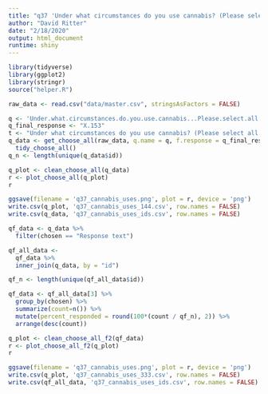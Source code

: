 ```yaml
---
title: "q37 'Under what circumstances do you use cannabis? (Please select all that apply)'"
author: "David Ritter"
date: "2/18/2020"
output: html_document
runtime: shiny
---
```


```r
library(tidyverse)
library(ggplot2)
library(stringr)
source("helper.R")
```

```r
raw_data <- read.csv("data/master.csv", stringsAsFactors = FALSE)
```

```r
q <- 'Under.what.circumstances.do.you.use.cannabis...Please.select.all.that.apply.'
q_final_response <- "X.153"
t <- "Under what circumstances do you use cannabis? (Please select all that apply)"
q_data <- get_choose_all(raw_data, q.name = q, f.response = q_final_response) %>%
  tidy_choose_all()
q_n <- length(unique(q_data$id))
```

```r
q_plot <- clean_choose_all(q_data)
r <- plot_choose_all(q_plot)
r
```

```r
ggsave(filename = 'q37_cannabis_uses.png', plot = r, device = 'png')
write.csv(q_plot, 'q37_cannabis_uses_144.csv', row.names = FALSE)
write.csv(q_data, 'q37_cannabis_uses_ids.csv', row.names = FALSE)
```

```r
qf_data <- q_data %>%
  filter(chosen == "Response text")
```

```r
qf_all_data <- 
  qf_data %>%
  inner_join(q_data, by = "id")

qf_n <- length(unique(qf_all_data$id))

qf_data <- qf_all_data[3] %>%
  group_by(chosen) %>%
  summarize(count=n()) %>%
  mutate(percent_responded = round(100*(count / qf_n), 2)) %>%
  arrange(desc(count))
```

```r
q_plot <- clean_choose_all_f2(qf_data)
r <- plot_choose_all_f2(q_plot)
r
```


```r
ggsave(filename = 'q37_cannabis_uses.png', plot = r, device = 'png')
write.csv(q_plot, 'q37_cannabis_uses_333.csv', row.names = FALSE)
write.csv(qf_all_data, 'q37_cannabis_uses_ids.csv', row.names = FALSE)
```

